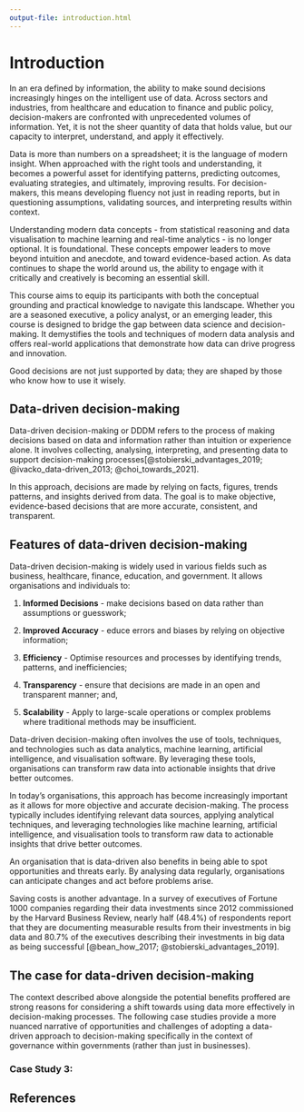 ```yaml
---
output-file: introduction.html
---
```


# Introduction {#sec-introduction}

In an era defined by information, the ability to make sound decisions increasingly hinges on the intelligent use of data. Across sectors and industries, from healthcare and education to finance and public policy, decision-makers are confronted with unprecedented volumes of information. Yet, it is not the sheer quantity of data that holds value, but our capacity to interpret, understand, and apply it effectively.

Data is more than numbers on a spreadsheet\index{spreadsheet}; it is the language of modern insight. When approached with the right tools and understanding, it becomes a powerful asset for identifying patterns, predicting outcomes, evaluating strategies, and ultimately, improving results. For decision-makers, this means developing fluency not just in reading reports, but in questioning assumptions, validating sources, and interpreting results within context.

Understanding modern data concepts - from statistical reasoning\index{statistical reasoning} and data visualisation\index{data visualisation} to machine learning\index{machine learning} and real-time analytics\index{real-time analytics} - is no longer optional. It is foundational. These concepts empower leaders to move beyond intuition and anecdote, and toward evidence-based action\index{evidence-based action}. As data continues to shape the world around us, the ability to engage with it critically and creatively is becoming an essential skill.

This course aims to equip its participants with both the conceptual grounding and practical knowledge to navigate this landscape. Whether you are a seasoned executive, a policy analyst, or an emerging leader, this course is designed to bridge the gap between data science\index{data science} and decision-making\index{decision-making}. It demystifies the tools and techniques of modern data analysis\index{data analysis} and offers real-world applications\index{real-world applications} that demonstrate how data can drive progress and innovation.

Good decisions are not just supported by data; they are shaped by those who know how to use it wisely.

## Data-driven decision-making {#sec-data-driven-decision}

Data-driven decision-making\index{data-driven decision-making} or DDDM\index{DDDM} refers to the process of making decisions based on data and information rather than intuition or experience alone. It involves collecting, analysing, interpreting, and presenting data to support decision-making processes\index{decision-making process}[@stobierski_advantages_2019; @ivacko_data-driven_2013; @choi_towards_2021].

In this approach, decisions are made by relying on facts, figures, trends patterns, and insights derived from data. The goal is to make objective, evidence-based decisions\index{evidence-based decision} that are more accurate, consistent, and transparent.

:::{#nte-dddm .callout-note}

## Features of data-driven decision-making

Data-driven decision-making is widely used in various fields such as business, healthcare, finance, education, and government. It allows organisations and individuals to:

1. **Informed Decisions** - make decisions based on data rather than assumptions or guesswork;

2. **Improved Accuracy** - educe errors and biases by relying on objective information;

3. **Efficiency** - Optimise resources and processes by identifying trends, patterns, and inefficiencies;

4. **Transparency** - ensure that decisions are made in an open and transparent manner; and,

5. **Scalability** - Apply to large-scale operations or complex problems where traditional methods may be insufficient.

:::

Data-driven decision-making often involves the use of tools, techniques, and technologies such as data analytics, machine learning, artificial intelligence, and visualisation software. By leveraging these tools, organisations can transform raw data into actionable insights that drive better outcomes.

In today's organisations, this approach has become increasingly important as it allows for more objective and accurate decision-making. The process typically includes identifying relevant data sources, applying analytical techniques, and leveraging technologies like machine learning, artificial intelligence, and visualisation tools to transform raw data to actionable insights that drive better outcomes.

An organisation that is data-driven also benefits in being able to spot 
opportunities and threats early. By analysing data regularly, organisations can anticipate changes and act before problems arise.

Saving costs is another advantage. In a survey of executives of Fortune 1000 companies regarding their data investments since 2012 commissioned by the Harvard Business Review, nearly half (48.4%) of respondents report that they are documenting measurable results from their investments in big data and 80.7% of the executives describing their investments in big data as being successful [@bean_how_2017; @stobierski_advantages_2019].

## The case for data-driven decision-making {#sec-case-dddm}

The context described above alongside the potential benefits proffered are strong reasons for considering a shift towards using data more effectively in decision-making processes. The following case studies provide a more nuanced narrative of opportunities and challenges of adopting a data-driven approach to decision-making specifically in the context of governance within governments (rather than just in businesses).





### Case Study 3: 

## References {.unnumbered}